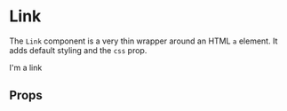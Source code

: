 
<Meta title="Link" component={Link} />

# Link

The `Link` component is a very thin wrapper around an HTML `a` element. It adds default styling and the `css` prop.

<Canvas>
  <Story name="Basic">
    <Link href="http://example.com/">I'm a link</Link>
  </Story>
</Canvas>

## Props

<ArgsTable of={Link} />
